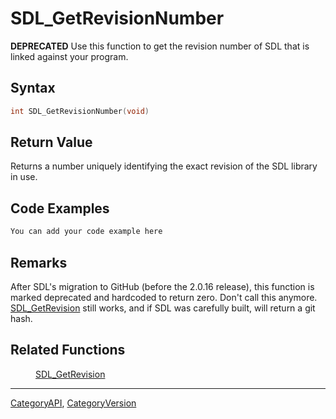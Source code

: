 
= SDL_GetRevisionNumber =
'''DEPRECATED'''
Use this function to get the revision number of SDL that is linked against your program.


== Syntax ==
<syntaxhighlight lang='c++'>
int SDL_GetRevisionNumber(void)
</syntaxhighlight>

== Return Value ==
Returns a number uniquely identifying the exact revision of the SDL library in use. 

== Code Examples ==
<syntaxhighlight lang='c++'>
You can add your code example here
</syntaxhighlight>

== Remarks ==
After SDL's migration to GitHub (before the 2.0.16 release), this function is marked deprecated and hardcoded to return zero. Don't call this anymore. [[SDL_GetRevision]] still works, and if SDL was carefully built, will return a git hash.

== Related Functions ==
:[[SDL_GetRevision]]

----
[[CategoryAPI]], [[CategoryVersion]]
